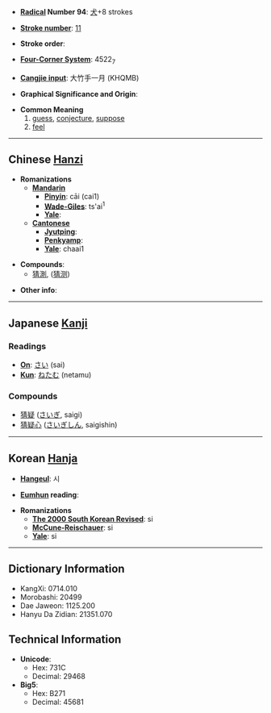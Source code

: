 * '''[[Wiktionary:Chinese radical index| Radical]] Number 94''': [[Wiktionary:Chinese radical index 犬|犬]]+8 strokes

* '''[[Wiktionary:Chinese total strokes index|Stroke number]]''': [[Wiktionary:Chinese total strokes index 11|11]]

* '''Stroke order''': 

* '''[[Wiktionary:Chinese four corner index|Four-Corner System]]''': 4522<sub>7</sub>

* '''[[Wiktionary:Chinese Cangjie index|Cangjie input]]''': 大竹手一月 (KHQMB)

* '''Graphical Significance and Origin''': 

* '''Common Meaning'''
*#[[guess]], [[conjecture]], [[suppose]]
*# [[feel]]

----

== Chinese [[Hanzi]] ==

* '''Romanizations'''
** '''[[Mandarin]]'''
*** '''[[Pinyin]]''': cāi (cai1)
*** '''[[Wade-Giles]]''': ts'ai<sup>1</sup>
*** '''[[Yale]]''': 
** '''[[Cantonese]]'''
*** '''[[Jyutping]]''':
*** '''[[Penkyamp]]''': 
*** '''[[Yale]]''': chaai1

* '''Compounds''':
**[[猜測]], ([[猜测]])

* '''Other info''': 

----

== Japanese [[Kanji]] ==

===Readings===
* '''[[On]]''': [[さい]] (sai)
* '''[[Kun]]''': [[ねたむ]] (netamu)
===Compounds===
*[[猜疑]] ([[さいぎ]], saigi)
*[[猜疑心]] ([[さいぎしん]], saigishin)

----

== Korean [[Hanja]] ==

* '''[[Hangeul]]''': 시

* '''[[Eumhun]] reading''': 

* '''Romanizations'''
** '''[[The 2000 South Korean Revised Romanization|The 2000 South Korean Revised]]''': si
** '''[[McCune-Reischauer]]''': si
** '''[[Yale]]''': si

----

== Dictionary Information ==

* KangXi: 0714.010
* Morobashi: 20499
* Dae Jaweon: 1125.200
* Hanyu Da Zidian: 21351.070

== Technical Information ==

* '''Unicode''':
** Hex: 731C
** Decimal: 29468
* '''Big5''':
** Hex: B271
** Decimal: 45681